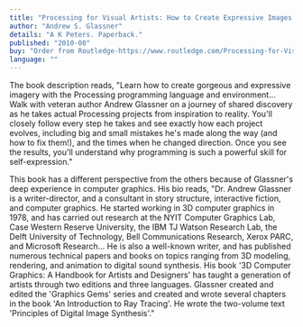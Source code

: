 ```yaml
---
title: "Processing for Visual Artists: How to Create Expressive Images and Interactive Art"
author: "Andrew S. Glassner"
details: "A K Peters. Paperback."
published: "2010-08"
buy: "Order from Routledge-https://www.routledge.com/Processing-for-Visual-Artists-How-to-Create-Expressive-Images-and-Interactive-Art/Glassner/p/book/9781568817163"
language: ""
---
```


The book description reads, "Learn how to create gorgeous and expressive imagery with the Processing programming language and environment... Walk with veteran author Andrew Glassner on a journey of shared discovery as he takes actual Processing projects from inspiration to reality. You'll closely follow every step he takes and see exactly how each project evolves, including big and small mistakes he's made along the way (and how to fix them!), and the times when he changed direction. Once you see the results, you'll understand why programming is such a powerful skill for self-expression."

This book has a different perspective from the others because of Glassner's deep experience in computer graphics. His bio reads, "Dr. Andrew Glassner is a writer-director, and a consultant in story structure, interactive fiction, and computer graphics. He started working in 3D computer graphics in 1978, and has carried out research at the NYIT Computer Graphics Lab, Case Western Reserve University, the IBM TJ Watson Research Lab, the Delft University of Technology, Bell Communications Research, Xerox PARC, and Microsoft Research... He is also a well-known writer, and has published numerous technical papers and books on topics ranging from 3D modeling, rendering, and animation to digital sound synthesis. His book '3D Computer Graphics: A Handbook for Artists and Designers' has taught a generation of artists through two editions and three languages. Glassner created and edited the 'Graphics Gems' series and created and wrote several chapters in the book 'An Introduction to Ray Tracing'. He wrote the two-volume text 'Principles of Digital Image Synthesis'."
